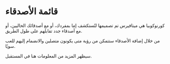 # قائمة الأصدقاء  

كورنوكوبيا هي ميتافيرس تم تصميمها لتُستكشف إما بمفردك، أو مع أصدقائك الحاليين، أو مع أصدقاء جدد تقابلهم على طول الطريق.  

من خلال إضافة الأصدقاء ستتمكن من رؤية متى يكونون متصلين والانضمام إليهم للعب سويًا.  

سيظهر المزيد من المعلومات هنا في المستقبل.  
